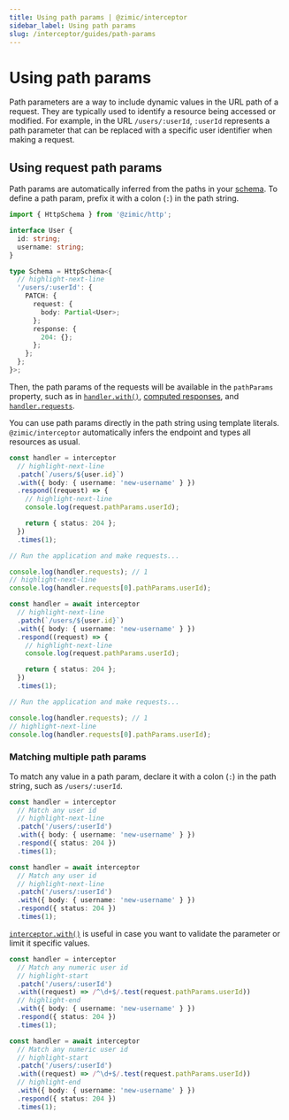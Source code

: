 ```yaml
---
title: Using path params | @zimic/interceptor
sidebar_label: Using path params
slug: /interceptor/guides/path-params
---
```



# Using path params

Path parameters are a way to include dynamic values in the URL path of a request. They are typically used to identify a
resource being accessed or modified. For example, in the URL `/users/:userId`, `:userId` represents a path parameter
that can be replaced with a specific user identifier when making a request.

## Using request path params

Path params are automatically inferred from the paths in your [schema](/docs/zimic-http/guides/1-schemas.md). To define
a path param, prefix it with a colon (`:`) in the path string.

```ts title='schema.ts'
import { HttpSchema } from '@zimic/http';

interface User {
  id: string;
  username: string;
}

type Schema = HttpSchema<{
  // highlight-next-line
  '/users/:userId': {
    PATCH: {
      request: {
        body: Partial<User>;
      };
      response: {
        204: {};
      };
    };
  };
}>;
```

Then, the path params of the requests will be available in the `pathParams` property, such as in
[`handler.with()`](/docs/zimic-interceptor/api/3-http-request-handler.md#handlerwith),
[computed responses](/docs/zimic-interceptor/api/3-http-request-handler.md#computed-responses), and
[`handler.requests`](/docs/zimic-interceptor/api/3-http-request-handler.md#handlerrequests).

You can use path params directly in the path string using template literals. `@zimic/interceptor` automatically infers
the endpoint and types all resources as usual.

<Tabs groupId="zimic-http-interceptor-type">
  <TabItem value="local" label="Local interceptor">

```ts
const handler = interceptor
  // highlight-next-line
  .patch(`/users/${user.id}`)
  .with({ body: { username: 'new-username' } })
  .respond((request) => {
    // highlight-next-line
    console.log(request.pathParams.userId);

    return { status: 204 };
  })
  .times(1);

// Run the application and make requests...

console.log(handler.requests); // 1
// highlight-next-line
console.log(handler.requests[0].pathParams.userId);
```

  </TabItem>

  <TabItem value="remote" label="Remote interceptor">

```ts
const handler = await interceptor
  // highlight-next-line
  .patch(`/users/${user.id}`)
  .with({ body: { username: 'new-username' } })
  .respond((request) => {
    // highlight-next-line
    console.log(request.pathParams.userId);

    return { status: 204 };
  })
  .times(1);

// Run the application and make requests...

console.log(handler.requests); // 1
// highlight-next-line
console.log(handler.requests[0].pathParams.userId);
```

  </TabItem>
</Tabs>

### Matching multiple path params

To match any value in a path param, declare it with a colon (`:`) in the path string, such as `/users/:userId`.

<Tabs groupId="zimic-http-interceptor-type">
  <TabItem value="local" label="Local interceptor">

```ts
const handler = interceptor
  // Match any user id
  // highlight-next-line
  .patch('/users/:userId')
  .with({ body: { username: 'new-username' } })
  .respond({ status: 204 })
  .times(1);
```

  </TabItem>

  <TabItem value="remote" label="Remote interceptor">

```ts
const handler = await interceptor
  // Match any user id
  // highlight-next-line
  .patch('/users/:userId')
  .with({ body: { username: 'new-username' } })
  .respond({ status: 204 })
  .times(1);
```

  </TabItem>
</Tabs>

[`interceptor.with()`](/docs/zimic-interceptor/api/3-http-request-handler.md#handlerwith) is useful in case you want to
validate the parameter or limit it specific values.

<Tabs groupId="zimic-http-interceptor-type">
  <TabItem value="local" label="Local interceptor">

```ts
const handler = interceptor
  // Match any numeric user id
  // highlight-start
  .patch('/users/:userId')
  .with((request) => /^\d+$/.test(request.pathParams.userId))
  // highlight-end
  .with({ body: { username: 'new-username' } })
  .respond({ status: 204 })
  .times(1);
```

  </TabItem>

  <TabItem value="remote" label="Remote interceptor">

```ts
const handler = await interceptor
  // Match any numeric user id
  // highlight-start
  .patch('/users/:userId')
  .with((request) => /^\d+$/.test(request.pathParams.userId))
  // highlight-end
  .with({ body: { username: 'new-username' } })
  .respond({ status: 204 })
  .times(1);
```

  </TabItem>
</Tabs>
